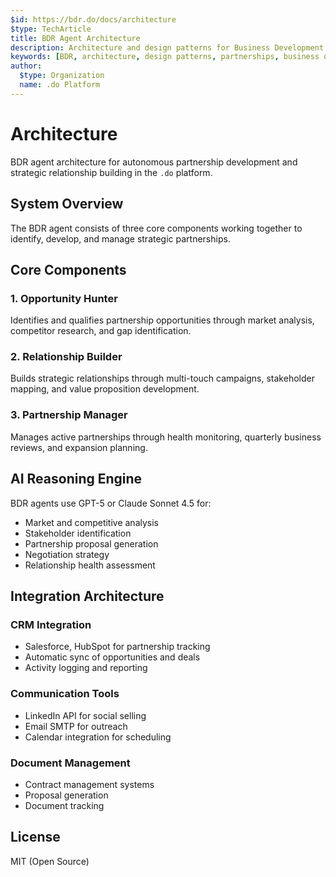 ```yaml
---
$id: https://bdr.do/docs/architecture
$type: TechArticle
title: BDR Agent Architecture
description: Architecture and design patterns for Business Development Representative agents
keywords: [BDR, architecture, design patterns, partnerships, business development]
author:
  $type: Organization
  name: .do Platform
---
```


# Architecture

BDR agent architecture for autonomous partnership development and strategic relationship building in the `.do` platform.

## System Overview

The BDR agent consists of three core components working together to identify, develop, and manage strategic partnerships.

## Core Components

### 1. Opportunity Hunter

Identifies and qualifies partnership opportunities through market analysis, competitor research, and gap identification.

### 2. Relationship Builder

Builds strategic relationships through multi-touch campaigns, stakeholder mapping, and value proposition development.

### 3. Partnership Manager

Manages active partnerships through health monitoring, quarterly business reviews, and expansion planning.

## AI Reasoning Engine

BDR agents use GPT-5 or Claude Sonnet 4.5 for:

- Market and competitive analysis
- Stakeholder identification
- Partnership proposal generation
- Negotiation strategy
- Relationship health assessment

## Integration Architecture

### CRM Integration

- Salesforce, HubSpot for partnership tracking
- Automatic sync of opportunities and deals
- Activity logging and reporting

### Communication Tools

- LinkedIn API for social selling
- Email SMTP for outreach
- Calendar integration for scheduling

### Document Management

- Contract management systems
- Proposal generation
- Document tracking

## License

MIT (Open Source)
